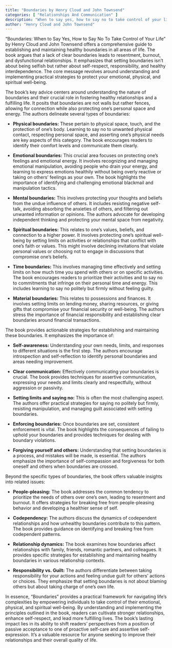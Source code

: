 ```yaml
---
title: "Boundaries by Henry Cloud and John Townsend"
categories: [ "Relationships And Communication" ]
description: "When to say yes, how to say no to take control of your life"
author: "Henry Cloud and John Townsend"
---
```

"Boundaries: When to Say Yes, How to Say No To Take Control of Your Life" by Henry Cloud and John Townsend offers a comprehensive guide to establishing and maintaining healthy boundaries in all areas of life. The book argues that a lack of clear boundaries leads to resentment, burnout, and dysfunctional relationships.  It emphasizes that setting boundaries isn't about being selfish but rather about self-respect, responsibility, and healthy interdependence.  The core message revolves around understanding and implementing practical strategies to protect your emotional, physical, and spiritual well-being.

The book's key advice centers around understanding the nature of boundaries and their crucial role in fostering healthy relationships and a fulfilling life.  It posits that boundaries are not walls but rather fences, allowing for connection while also protecting one's personal space and energy. The authors delineate several types of boundaries:

* **Physical boundaries:** These pertain to physical space, touch, and the protection of one's body.  Learning to say no to unwanted physical contact, respecting personal space, and asserting one's physical needs are key aspects of this category.  The book encourages readers to identify their comfort levels and communicate them clearly.

* **Emotional boundaries:**  This crucial area focuses on protecting one's feelings and emotional energy.  It involves recognizing and managing emotional manipulation, avoiding people who drain your energy, and learning to express emotions healthily without being overly reactive or taking on others' feelings as your own.  The book highlights the importance of identifying and challenging emotional blackmail and manipulation tactics.

* **Mental boundaries:**  This involves protecting your thoughts and beliefs from the undue influence of others.  It includes resisting negative self-talk, avoiding absorbing the anxieties of others, and filtering out unwanted information or opinions.  The authors advocate for developing independent thinking and protecting your mental space from negativity.

* **Spiritual boundaries:**  This relates to one's values, beliefs, and connection to a higher power.  It involves protecting one's spiritual well-being by setting limits on activities or relationships that conflict with one's faith or values. This might involve declining invitations that violate personal values or choosing not to engage in discussions that compromise one's beliefs.

* **Time boundaries:**  This involves managing time effectively and setting limits on how much time you spend with others or on specific activities.  The book encourages readers to prioritize their activities and to say no to commitments that infringe on their personal time and energy. This includes learning to say no politely but firmly without feeling guilty.

* **Material boundaries:** This relates to possessions and finances.  It involves setting limits on lending money, sharing resources, or giving gifts that compromise your financial security or well-being.  The authors stress the importance of financial responsibility and establishing clear boundaries around financial transactions.

The book provides actionable strategies for establishing and maintaining these boundaries.  It emphasizes the importance of:

* **Self-awareness:**  Understanding your own needs, limits, and responses to different situations is the first step.  The authors encourage introspection and self-reflection to identify personal boundaries and areas needing improvement.

* **Clear communication:**  Effectively communicating your boundaries is crucial.  The book provides techniques for assertive communication, expressing your needs and limits clearly and respectfully, without aggression or passivity.

* **Setting limits and saying no:**  This is often the most challenging aspect.  The authors offer practical strategies for saying no politely but firmly, resisting manipulation, and managing guilt associated with setting boundaries.

* **Enforcing boundaries:**  Once boundaries are set, consistent enforcement is vital.  The book highlights the consequences of failing to uphold your boundaries and provides techniques for dealing with boundary violations.

* **Forgiving yourself and others:**  Understanding that setting boundaries is a process, and mistakes will be made, is essential.  The authors emphasize the importance of self-compassion and forgiveness for both oneself and others when boundaries are crossed.

Beyond the specific types of boundaries, the book offers valuable insights into related issues:

* **People-pleasing:**  The book addresses the common tendency to prioritize the needs of others over one's own, leading to resentment and burnout.  It offers strategies for breaking free from people-pleasing behavior and developing a healthier sense of self.

* **Codependency:**  The authors discuss the dynamics of codependent relationships and how unhealthy boundaries contribute to this pattern.  The book provides guidance on identifying and breaking free from codependent patterns.

* **Relationship dynamics:**  The book examines how boundaries affect relationships with family, friends, romantic partners, and colleagues.  It provides specific strategies for establishing and maintaining healthy boundaries in various relationship contexts.

* **Responsibility vs. Guilt:** The authors differentiate between taking responsibility for your actions and feeling undue guilt for others' actions or choices.  They emphasize that setting boundaries is not about blaming others but about taking charge of one’s own life.

In essence, "Boundaries" provides a practical framework for navigating life's complexities by empowering individuals to take control of their emotional, physical, and spiritual well-being.  By understanding and implementing the principles outlined in the book, readers can cultivate stronger relationships, enhance self-respect, and lead more fulfilling lives. The book's lasting impact lies in its ability to shift readers' perspectives from a position of passive acceptance to one of proactive self-care and assertive self-expression.  It’s a valuable resource for anyone seeking to improve their relationships and their overall quality of life.

